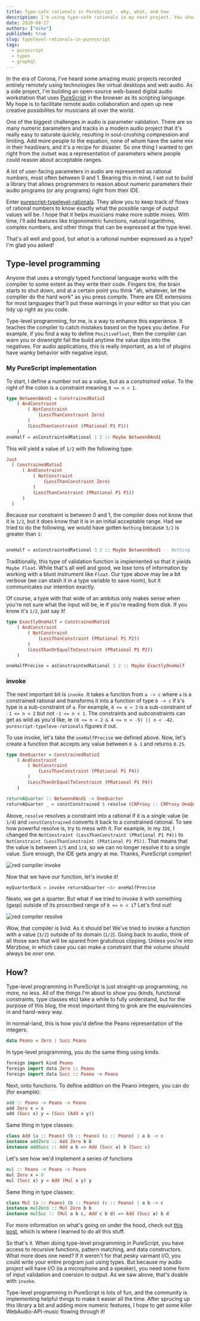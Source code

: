 ```yaml
---
title: Type-safe rationals in PureScript - why, what, and how
description: I'm using type-safe rationals in my next project. You should try them out!
date: 2020-08-27
authors: ["mike"]
published: true
slug: typelevel-rationals-in-purescript
tags:
  - purescript
  - types
  - graphql
---
```


In the era of Corona, I've heard some amazing music projects recorded entirely remotely using technologies like virtual desktops and web audio. As a side project, I'm building an open-source web-based digital audio workstation that uses [PureScript](https://purescript.org) in the browser as its scripting language. My hope is to facilitate remote audio collaboration and open up new creative possibilites for musicians all over the world.

One of the biggest challenges in audio is parameter validation. There are so many numeric parameters and tracks in a modern audio project that it's really easy to saturate quickly, resulting in soul-crushing compression and limiting. Add more people to the equation, none of whom have the same mix in their head/ears, and it's a recipe for disaster. So one thing I wanted to get right from the outset was a representation of parameters where people could reason about acceptable ranges.

A lot of user-facing parameters in audio are represented as rational numbers, most often between 0 and 1. Bearing this in mind, I set out to build a library that allows programmers to reason about numeric parameters their audio programs (or any programs) right from their IDE.

Enter [purescript-typelevel-rationals](https://github.com/mikesol/purescript-typelevel-rationals). They allow you to keep track of flows of rational numbers to know exactly what the possible range of output values will be. I hope that it helps musicians make more subtle mixes. With time, I'll add features like trigonometric functions, natural logarithms, complex numbers, and other things that can be expressed at the type level.

That's all well and good, but _what_ is a rational number expressed as a type? I'm glad you asked!

## Type-level programming

Anyone that uses a strongly typed functional language works with the compiler to some extent as they write their code. Fingers tire, the brain starts to shut down, and at a certain point you think "ah, whatever, let the compiler do the hard work" as you press compile. There are IDE extensions for most languages that'll put these warnings in your editor so that you can tidy up right as you code.

Type-level programming, for me, is a way to enhance this experience. It teaches the compiler to catch mistakes based on the types you define. For example, if you find a way to define `PositiveFloat`, then the compiler can warn you or downright fail the build anytime the value dips into the negatives. For audio applications, this is really important, as a lot of plugins have wanky behavior with negative input.

### My PureScript implementation

To start, I define a number not as a value, but as a _constrained value_. To the right of the colon is a constraint meaning `0 <= n < 1`.

```haskell
type Between0And1 = ConstrainedRatioI
    ( AndConstraint
        ( NotConstraint
            (LessThanConstraint Zero)
        )
        (LessThanConstraint (PRational P1 P1))
    )
oneHalf = asConstraintedRational 1 2 :: Maybe Between0And1
```

This will yield a value of `1/2` with the following type:

```haskell
Just
  ( ConstrainedRatioI
      ( AndConstraint
          ( NotConstraint
              (LessThanConstraint Zero)
          )
          (LessThanConstraint (PRational P1 P1))
      )
  )
```

Because our constraint is between 0 and 1, the compiler does not know that it is `1/2`, but it does know that it is in an initial acceptable range. Had we tried to do the following, we would have gotten `Nothing` because `3/2` is greater than `1`:

```haskell

oneHalf = asConstraintedRational 3 2 :: Maybe Between0And1 -- Nothing
```

Traditionally, this type of validation function is implemented so that it yields `Maybe Float`. While that's all well and good, we lose tons of information by working with a blunt instrument like `Float`. Our type above may be a bit verbose (we can stash it in a type variable to save room), but it communicates our intention exactly.

Of course, a type with that wide of an ambitus only makes sense when you're not sure what the input will be, ie if you're reading from disk. If you know it's `1/2`, just say it!

```haskell
type ExactlyOneHalf = ConstrainedRatioI
    ( AndConstraint
        ( NotConstraint
            (LessThanConstraint (PRational P1 P2))
        )
        (LessThanOrEqualToConstraint (PRational P1 P2))
    )

oneHalfPrecise = asConstraintedRational 1 2 :: Maybe ExactlyOneHalf
```

### invoke

The next important bit is `invoke`. It takes a function from `a -> c` where `a` is a constrained rational and transforms it into a function of type `b -> c` if `b`'s type is a sub-constraint of `a`. For example, `0 <= n < 2` is a sub-constraint of `-1 <= n < 2` but not `-1 <= n < 1`. The constraints and subconstraints can get as wild as you'd like, ie `(0 <= n < 2 & 4 <= n < -5) || n < -42`. `purescript-typeleve-rationals` figures it out.

To use invoke, let's take the `oneHalfPrecise` we defined above. Now, let's create a function that accepts any value between `0 & 1` and returns `0.25`.

```haskell
type OneQuarter = ConstrainedRatioI
    ( AndConstraint
        ( NotConstraint
            (LessThanConstraint (PRational P1 P4))
        )
        (LessThanOrEqualToConstraint (PRational P1 P4))
    )

returnAQuarter :: Between0And1 -> OneQuarter
returnAQuarter _ = constConstrained $ resolve (CRProxy :: CRProxy OneQuarter)
```

Above, `resolve` resolves a constraint into a rational if it is a single value (ie `1/4`) and `constConstrained` converts it back to a constrained rational. To see how powerful resolve is, try to mess with it. For example, in my `IDE`, I changed the `NotConstraint (LessThanConstraint (PRational P1 P4))` to `NotConstraint (LessThanConstraint (PRational P1 P5))`. That means that the value is between `1/5` and `1/4`, so we can no longer resolve it to a single value. Sure enough, the IDE gets angry at me. Thanks, PureScript compiler!

![red compiler invoke](https://i.ibb.co/QHYyP66/Screenshot-from-2020-08-27-16-04-15.png)

Now that we have our function, let's invoke it!

```haskell
myQuarterBack = invoke returnAQuarter <$> oneHalfPrecise
```

Neato, we get a quarter. But what if we tried to invoke it with something (gasp) outside of its proscribed range of `0 <= n < 1`? Let's find out!

![red compiler resolve](https://i.ibb.co/m4K0Gnf/Screenshot-from-2020-08-27-17-31-57.png)

Wow, that compiler is livid. As it should be! We've tried to invoke a function with a value (`3/2`) outside of its domain (`1/2`). Going back to audio, think of all those ears that will be spared from gratuitous clipping. Unless you're into Merzbow, in which case you can make a constraint that the volume should always be _over_ one.

## How?

Type-level programming in PureScript is just straight-up programming, no more, no less. All of the things I'm about to show you (kinds, functional constraints, type classes etc) take a while to fully understand, but for the purpose of this blog, the most important thing to grok are the equivalencies in and hand-wavy way.

In normal-land, this is how you'd define the Peano representation of the integers.

```haskell
data Peano = Zero | Succ Peano
```

In type-level programming, you do the same thing using kinds.

```haskell
foreign import kind Peano
foreign import data Zero :: Peano
foreign import data Succ :: Peano -> Peano
```

Next, onto functions. To define addition on the Peano integers, you can do (for example):

```haskell
add :: Peano -> Peano -> Peano
add Zero x = x
add (Succ x) y = (Succ (Add x y))
```

Same thing in type classes:

```haskell
class Add (a :: Peano) (b :: Peano) (c :: Peano) | a b -> c
instance addZero :: Add Zero b b
instance addSucc :: Add a b => Add (Succ a) b (Succ c)
```

Let's see how we'd implement a series of functions

```haskell
mul :: Peano -> Peano -> Peano
mul Zero x = 0
mul (Succ x) y = Add (Mul x y) y
```

Same thing in type classes:

```haskell
class Mul (a :: Peano) (b :: Peano) (c :: Peano) | a b -> c
instance mulZero :: Mul Zero b b
instance mulSuc :: (Mul a b c, Add c b d) => Add (Succ a) b d
```

For more information on what's going on under the hood, check out [this post](https://blog.wuct.me/fun-with-typed-type-level-programming-in-purescript-5f8af42cfec5), which is where I learned to do all this stuff.

So that's it. When doing type-level programming in PureScript, you have access to recursive functions, pattern matching, and data constructors. What more does one need? If it weren't for that pesky varmant I/O, you could write your entire program just using types. But because my audio project will have I/O (ie a microphone and a speaker), you need some form of input validation and coersion to output. As we saw above, that's doable with `invoke`.

Type-level programming in PureScript is lots of fun, and the community is implementing helpful things to make it easier all the time. After sprucing up this library a bit and adding more numeric features, I hope to get some killer WebAudio-API-music flowing through it!
